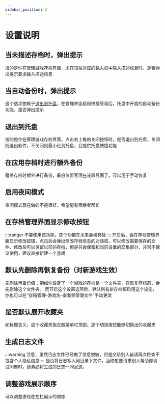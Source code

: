 ```yaml
---
sidebar_position: 2
---
```

# 设置说明

## 当未描述存档时，弹出提示
指的是你在管理游戏存档界面，未在顶栏对应的输入框中输入描述信息时，是否弹出提示要求输入描述信息

## 当自动备份时，弹出提示
这个选项依赖于[退出到托盘](#退出到托盘)，在管理界面启用快捷管理后，托盘中开启的自动备份功能，是否弹出提示

## 退出到托盘
指的是你在管理游戏存档界面，点击右上角的关闭按钮时，是否退出到托盘，关闭则退出软件，不关闭则最小化到托盘，且提供托盘快捷功能

## 在应用存档时进行额外备份
覆盖存档时额外进行备份，备份位置写明在设置界面了，可以用于手动恢复

## 启用夜间模式
夜间模式现在做的不是很好，希望能有贡献者帮忙

## 在存档管理界面显示修改按钮
:::danger
不要使用该功能，这个功能在未来会被移除
:::
开启后，会在存档管理界面显示修改按钮，点击后会弹出修改存档信息的对话框，可以修改需要保存的文件，修改后可以保留以前的存档，但是只会保留和当前设置的交集部分，非常不建议使用，建议直接新建一个游戏

## 默认先删除再恢复备份（对新游戏生效）
先删除再备份值：例如你设定了一个游戏的存档是一个文件夹，在恢复存档前，会先删除这个文件夹。
而开启这个设置选项后，默认所有新存档都启用这个设定，你也可以在“存档管理-游戏名-查看受管理文件”手动更改

## 是否默认展开收藏夹
如标题含义，这个收藏夹指左侧菜单栏顶部，那个切换按钮能够切换出的收藏夹

## 生成日志文件
:::warning
注意，虽然日志文件已经做了信息脱敏，但是交给别人前请再次检查不包含个人隐私信息
:::
是否将日志写入同目录下文件，当你想要请求别人帮助你调试问题时，请务必将生成的日志一同发送。

## 调整游戏展示顺序
可以调整游戏在左栏展示的顺序